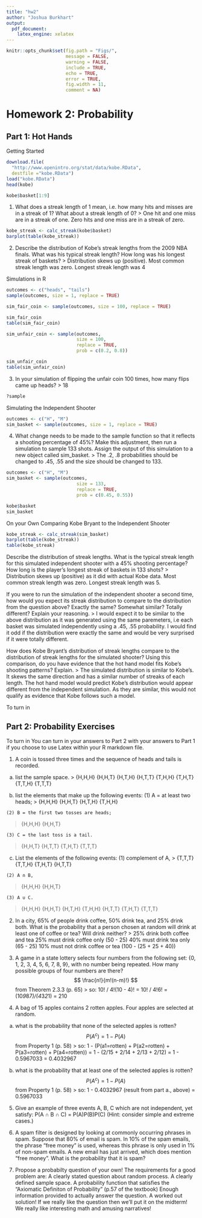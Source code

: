 ```yaml
---
title: "hw2"
author: "Joshua Burkhart"
output: 
  pdf_document: 
    latex_engine: xelatex
---
```

```r
knitr::opts_chunk$set(fig.path = "Figs/",
                      message = FALSE,
                      warning = FALSE,
                      include = TRUE,
                      echo = TRUE,
                      error = TRUE,
                      fig.width = 11,
                      comment = NA)
```

Homework 2: Probability
=======================

Part 1: Hot Hands
-----------------

Getting Started
```r
download.file(
  "http://www.openintro.org/stat/data/kobe.RData",
  destfile ="kobe.RData")
load("kobe.RData")
head(kobe)
```

```r
kobe$basket[1:9]
```

1. What does a streak length of 1 mean, i.e. how many hits and misses are in a streak of 1? What about a streak length of 0?
> One hit and one miss are in a streak of one.
  Zero hits and one miss are in a streak of zero.

```r
kobe_streak <- calc_streak(kobe$basket)
barplot(table(kobe_streak))
```

2. Describe the distribution of Kobe's streak lengths from the 2009 NBA finals. What was his typical streak length? How long was his longest streak of baskets?
> Distribution skews up (positive).
  Most common streak length was zero.
  Longest streak length was 4

Simulations in R
```r
outcomes <- c("heads", "tails")
sample(outcomes, size = 1, replace = TRUE)
```

```r
sim_fair_coin <- sample(outcomes, size = 100, replace = TRUE)
```

```r
sim_fair_coin
table(sim_fair_coin)
```

```r
sim_unfair_coin <- sample(outcomes,
                          size = 100,
                          replace = TRUE,
                          prob = c(0.2, 0.8))
```

```r
sim_unfair_coin
table(sim_unfair_coin)
```

3. In your simulation of flipping the unfair coin 100 times, how many flips came up heads?
> 18

```r
?sample
```

Simulating the Independent Shooter
```r
outcomes <- c("H", "M")
sim_basket <- sample(outcomes, size = 1, replace = TRUE)
```

4. What change needs to be made to the sample function so that it reflects a shooting percentage of 45%? Make this adjustment, then run a simulation to sample 133 shots. Assign the output of this simulation to a new object called sim_basket.
> The .2, .8 probabilities should be changed to .45, .55
  and the size should be changed to 133.
  
```r
outcomes <- c("H", "M")
sim_basket <- sample(outcomes,
                          size = 133,
                          replace = TRUE,
                          prob = c(0.45, 0.55))
```

```r
kobe$basket
sim_basket
```

On your Own
Comparing Kobe Bryant to the Independent Shooter

```r
kobe_streak <- calc_streak(sim_basket)
barplot(table(kobe_streak))
table(kobe_streak)
```

Describe the distribution of streak lengths. What is the typical streak length for this simulated independent shooter with a 45% shooting percentage? How long is the player's longest streak of baskets in 133 shots?
> Distribution skews up (positive) as it did with actual Kobe data.
  Most common streak length was zero.
  Longest streak length was 5.

If you were to run the simulation of the independent shooter a second time, how would you expect its streak distribution to compare to the distribution from the question above? Exactly the same? Somewhat similar? Totally different? Explain your reasoning.
> I would expect it to be similar to the above distribution as it was generated
  using the same paremeters, i.e each basket was simulated independently using a
  .45, .55 probability. I would find it odd if the distribution were exactly the same
  and would be very surprised if it were totally different.

How does Kobe Bryant's distribution of streak lengths compare to the distribution of streak lengths for the simulated shooter? Using this comparison, do you have evidence that the hot hand model fits Kobe's shooting patterns? Explain.
> The simulated distribution is similar to Kobe's. It skews the same direction and
  has a similar number of streaks of each length. The hot hand model would predict
  Kobe's distribution would appear different from the independent simulation. As they
  are similar, this would not qualify as evidence that Kobe follows such a model.

To turn in

Part 2: Probability Exercises
-----------------------------

To turn in
You can turn in your answers to Part 2 with your answers to Part 1 if you choose to use Latex within your R markdown file. 

1. A coin is tossed three times and the sequence of heads and tails is recorded.
  a. list the sample space.
> {H,H,H}
  {H,H,T}
  {H,T,H}
  {H,T,T}
  {T,H,H}
  {T,H,T}
  {T,T,H}
  {T,T,T}

  b. list the elements that make up the following events: 
    (1) A = at least two heads; 
>   {H,H,H}
    {H,H,T}
    {H,T,H}
    {T,H,H}

    (2) B = the first two tosses are heads; 
>   {H,H,H}
    {H,H,T}
    
    (3) C = the last toss is a tail.
>   {H,H,T}
    {H,T,T}
    {T,H,T}
    {T,T,T}
    
  c. List the elements of the following events: 
    (1) complement of A, 
>   {T,T,T}
    {T,T,H}
    {T,H,T}
    {H,T,T}
    
    (2) A ∩ B, 
>   {H,H,H}
    {H,H,T}
 
    (3) A ∪ C.
>   {H,H,H}
    {H,H,T}
    {H,T,H}
    {T,H,H}
    {H,T,T}
    {T,H,T}
    {T,T,T}
    
2. In a city, 65% of people drink coffee, 50% drink tea, and 25% drink both. What is the probability that a person chosen at random will drink at least one of coffee or tea? Will drink neither?
> 25% drink both coffee and tea
  25% must drink coffee only (50 - 25)
  40% must drink tea only (65 - 25)
  10% must not drink coffee or tea (100 - (25 + 25 + 40))

3. A game in a state lottery selects four numbers from the following set: {0, 1, 2, 3, 4, 5, 6, 7, 8, 9}, with no number being repeated. How many possible groups of four numbers are there?
  $$ \frac{n!}{m!(n-m)!} $$ from Theorem 2.3.3 (p. 65)
> so:
  10! / 4!(10 - 4)!
  = 10! / 4!6!
  = (10*9*8*7)/(4*3*2*1)
  = 210

4. A bag of 15 apples contains 2 rotten apples. Four apples are selected at random.
  a. what is the probability that none of the selected apples is rotten?
  $$ P(A^{c}) = 1-P(A)$$ from Property 1 (p. 58)
> so:
  1 - (P(a1=rotten) +
       P(a2=rotten) +
       P(a3=rotten) +
       P(a4=rotten))
  = 1 - (2/15 + 2/14 + 2/13 + 2/12)
  = 1 - 0.5967033
  = 0.4032967

  b. what is the probability that at least one of the selected apples is rotten?
  $$ P(A^{c}) = 1-P(A) $$ from Property 1 (p. 58)
> so:
  1 - 0.4032967 (result from part a., above)
  = 0.5967033

5. Give an example of three events A, B, C which are not independent, yet satisfy:
P(A ∩ B ∩ C) = P(A)P(B)P(C) (Hint: consider simple and extreme cases.)

6. A spam filter is designed by looking at commonly occurring phrases in spam. Suppose that 80% of email is spam. In 10% of the spam emails, the phrase "free money" is used, whereas this phrase is only used in 1% of non-spam emails. A new email has just arrived, which does mention "free money". What is the probability that it is spam?


7. Propose a probabilty question of your own! The requirements for a good problem are:
  A clearly stated question about random process.
  A clearly defined sample space.
  A probability function that satisfies the "Axiomatic Definiton of Probability"
    (p.57 of the textbook)
  Enough information provided to actually answer the question.
  A worked out solution!
If we really like the question then we'll put it on the midterm! We really like interesting math and amusing narratives!
